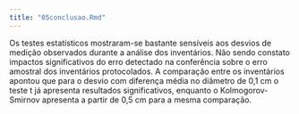 ```yaml
---
title: "05conclusao.Rmd"
---
```


Os testes estatísticos mostraram-se bastante sensíveis aos desvios de medição observados durante a análise dos inventários. Não sendo constato impactos significativos do erro detectado na conferência sobre o erro amostral dos inventários protocolados. A comparação entre os inventários apontou que para o desvio com diferença média no diâmetro de 0,1 cm o teste t já apresenta resultados significativos, enquanto o Kolmogorov-Smirnov apresenta a partir de 0,5 cm para a mesma comparação.











